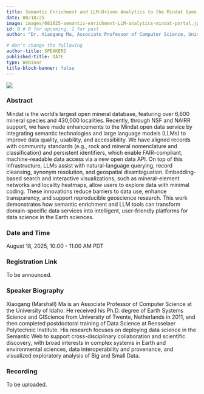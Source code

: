 ```yaml
---
title: Semantic Enrichment and LLM-Driven Analytics to the Mindat Open Data Portal
date: 08/18/25
image: images/081825-semantic-enrichment-LLM-analytics-mindat-portal.jpg
id: 0 # 0 for upcoming, 1 for past
author: "Dr. Xiaogang Ma, Associate Professor of Computer Science, University of Idaho"

# don't change the following
author-title: SPEAKERS
published-title: DATE
type: Webinar 
title-block-banner: false 
---
```

![](images/081825-semantic-enrichment-LLM-analytics-mindat-portal.jpg)

### Abstract
Mindat is the world’s largest open mineral database, featuring over 6,600 mineral species and 430,000 localities. Recently, through NSF and NAIRR support, we have made enhancements to the Mindat open data service by integrating semantic technologies and large language models (LLMs) to improve data quality, usability, and accessibility. We have aligned records with community standards (e.g., rock and mineral nomenclature and classification) and persistent identifiers, which enable FAIR-compliant, machine-readable data access via a new open data API. On top of this infrastructure, LLMs assist with natural-language querying, record cleansing, synonym resolution, and geospatial disambiguation. Embedding-based search and interactive visualizations, such as mineral–element networks and locality heatmaps, allow users to explore data with minimal coding. These innovations reduce barriers to data use, enhance transparency, and support reproducible geoscience research. This work demonstrates how semantic enrichment and LLM tools can transform domain-specific data services into intelligent, user-friendly platforms for data science in the Earth sciences. 

### Date and Time
August 18, 2025, 10:00 - 11:00 AM PDT

### Registration Link
To be announced.

### Speaker Biography
Xiaogang (Marshall) Ma is an Associate Professor of Computer Science at the University of Idaho. He received his Ph.D. degree of Earth Systems Science and GIScience from University of Twente, Netherlands in 2011, and then completed postdoctoral training of Data Science at Rensselaer Polytechnic Institute. His research focuses on deploying data science in the Semantic Web to support cross-disciplinary collaboration and scientific discovery, with broad interests in complex systems in Earth and environmental sciences, data interoperability and provenance, and visualized exploratory analysis of Big and Small Data.

### Recording
To be uploaded.